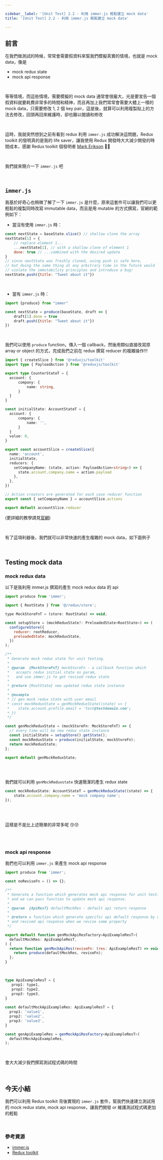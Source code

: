 ```yaml
---

sidebar__label: '[Unit Test] 2.2 - 利用 immer.js 輕鬆建立 mock data'
title: '[Unit Test] 2.2 - 利用 immer.js 輕鬆建立 mock data'

---
```


## 前言

在我們做測試的時候，常常會需要假資料來幫我們模擬真實的情境，也就是 mock data，像是
- mock redux state
- mock api response

<br />

等等情境，而這些情境，需要模擬的 mock data 通常會很龐大，光是要宣告一個假資料就要耗費非常多的時間和精神，而且再加上我們常常會需要大體上一樣的 mock data，只需要修改 1, 2 個 key pair，這是後，就算可以利用複製貼上的方法去修改，回頭再回來維護時，卻也難以閱讀和修改

<br />

這時，我就突然想到之前有看到 redux 利用 `immer.js` 成功解決這問題，Redux toolkit 的發明真的是我的 life saver，讓我使用 Redux 開發時大大減少開發的時間成本，感謝 Redux toolkit 個發明者 [Mark Erikson](https://github.com/markerikson) 🥰🥰

<br />

我們就來簡介一下 `immer.js` 吧

<br />

## `immer.js`

我基於好奇心也稍微了解了一下 `immer.js` 是什麼，原來這套件可以讓我們可以更輕鬆的複製同時改寫 immutable data，而且是用 mutable 的方式撰寫，官網的範例如下：

- 當沒有使用 `immer.js` 時：
```jsx
const nextState = baseState.slice() // shallow clone the array
nextState[1] = {
    // replace element 1...
    ...nextState[1], // with a shallow clone of element 1
    done: true // ...combined with the desired update
}
// since nextState was freshly cloned, using push is safe here,
// but doing the same thing at any arbitrary time in the future would
// violate the immutability principles and introduce a bug!
nextState.push({title: "Tweet about it"})
```

<br />

- 當有 `immer.js` 時：
```jsx
import {produce} from "immer"

const nextState = produce(baseState, draft => {
    draft[1].done = true
    draft.push({title: "Tweet about it"})
})
```

<br />

我們可以使用 `produce` function，傳入一個 callback，然後用類似直接改寫原 array or object 的方式，完成我們之前在 redux 撰寫 reducer 的複雜操作!!!

```ts
import { createSlice } from '@reduxjs/toolkit'
import type { PayloadAction } from '@reduxjs/toolkit'

export type CounterStateT = {
  account: {
      company: {
          name: string,
      }
  }
}

const initialState: AccountStateT = {
  account: {
      company: {
          name: '',
      }
  }
  value: 0,
}

export const accountSlice = createSlice({
  name: 'account',
  initialState,
  reducers: {
    setCompanyName: (state, action: PayloadAction<string>) => {
      state.account.company.name = action.payload
    },
  },
})

// Action creators are generated for each case reducer function
export const { setCompanyName } = accountSlice.actions

export default accountSlice.reducer
```

(更詳細的教學請見[官網](https://redux-toolkit.js.org/tutorials/quick-start))

<br />

有了這項利器後，我們就可以非常快速的產生複雜的 mock data，如下面例子


<br />

## Testing mock data

### mock redux data

以下是我利用 immer.js 撰寫的產生 mock redux data 的 api

```js
import produce from 'immer';

import { RootState } from '@/redux/store';

type MockStoreFnT = (store: RootState) => void;

const setupStore = (mockReduxState?: PreloadedState<RootState>) => (
  configureStore({
    reducer: rootReducer,
    preloadedState: mockReduxState,
  })
);

/**
 * Generate mock redux state for unit testing.
 *
 * @param  {MockStoreFnT} mockStoreFn - a callback function which
 *   accepts redux initial state as param,
 *   and use immer.js to get revised redux state
 *
 * @return {RootState} new updated redux state instance
 *
 * @example
 * // gen mock redux state with user email
 * const mockReduxState = genMockReduxState((state) => {
 *    state.account.profile.email = 'test@testdomain.com';
 * })
 */

const genMockReduxState = (mockStoreFn: MockStoreFnT) => {
  // every time will be new redux state instance
  const initialState = setupStore().getState();
  const mockReduxState = produce(initialState, mockStoreFn);
  return mockReduxState;
};

export default genMockReduxState;

```

<br /><br />


我們就可以利用 `genMockReduxstate` 快速簡潔的產生 redux state


```js
const mockReduxState: AccountStateT = genMockReduxState((state) => {
    state.account.company.name = 'mock company name';
});
```

<br /><br />

這樣是不是比上述簡單的非常多呢 😚😚


<br /><br />


### mock api response

我們也可以利用 `immer.js` 來產生 mock api response

```jsx
import produce from 'immer';

const noReviseFn = () => {};

/**
 * Generate a function which generates mock api response for unit testing,
 * and we can pass function to update mock api response.
 *
 * @param  {ApiResT} defaultMockRes - default api return response
 *
 * @return a function which generate specific api default response by default,
 * and revised api response when we revise some property
 */

export default function genMockApiResFactory<ApiExampleResT>(
  defaultMockRes: ApiExampleResT,
) {
  return function genMockApiRes(reviseFn: (res: ApiExampleResT) => void = noReviseFn) {
    return produce(defaultMockRes, reviseFn);
  };
}
```


<br />

```typescript
type ApiExampleResT = {
   prop1: type1,
   prop2: type2,
   prop3: type3,
}
 
const defaultMockApiExampleRes: ApiExampleResT = {
  prop1: 'value1',
  prop2: 'value2',
  prop3: 'value3',
}

const genApiExampleRes = genMockApiResFactory<ApiExampleResT>(
  defaultMockApiExampleRes,
);
```

<br />

會大大減少我們撰寫測試程式碼的時間

<br />

## 今天小結
我們可以利用 Redux toolkit 背後實現的 `immer.js` 套件，幫我們快速建立測試用的 mock redux state, mock api response，讓我們開發 or 維護測試程式碼更加的輕鬆

<br />

### 參考資源
- [immer.js](https://immerjs.github.io/immer/)
- [Redux toolkit](https://redux-toolkit.js.org/tutorials/quick-start)